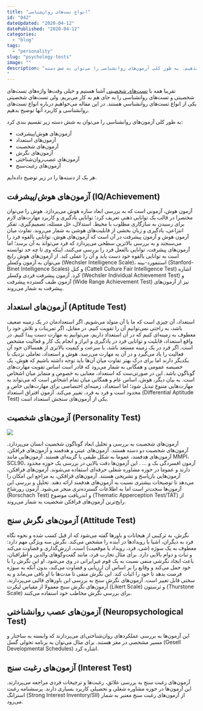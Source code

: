 ```yaml
---
title: "انواع تست‌های روان‌شناسی"
id: "042"
dateUpdated: "2020-04-12"
datePublished: "2020-04-12"
categories:
  - "blog"
tags:
  - "personality"
slug: "psychology-tests"
image: ""
description: "تقریبا همه با تست‌های شخصیتی آشنا هستیم و خیلی وقت‌ها واژه‌های تست‌های شخصیتی و تست‌های روانشناسی را به جای هم به کار می‌بریم. ولی تست‌های شخصیتی یکی از انواع تست‌های روانشناسی هستند. در این مقاله می‌خواهیم درباره انواع تست‌های روانشناسی و کاربرد آنها توضیح بدهیم. به طور کلی آزمون‌های روانشناسی را می‌توان به شش دسته
"
---
```


تقریبا همه با [تست‌های شخصیتی](https://10000rooz.ir/personality-tests) آشنا هستیم و خیلی وقت‌ها واژه‌های تست‌های شخصیتی و تست‌های روانشناسی را به جای هم به کار می‌بریم. ولی تست‌های شخصیتی یکی از انواع تست‌های روانشناسی هستند. در این مقاله می‌خواهیم درباره انواع تست‌های روانشناسی و کاربرد آنها توضیح بدهیم.

به طور کلی آزمون‌های روانشناسی را می‌توان به شش دسته زیر تقسیم بندی کرد:

- آزمون‌های هوش/پیشرفت
- آزمون‌های استعداد
- آزمون‌های شخصیت
- آزمون‌های نگرش
- آزمون‌های عصب‌روان‌شناختی
- آزمون‌های رغبت‌سنج

هر یک از دسته‌ها را در زیر توضیح داده‌ایم.

## آزمون‌های هوش/پیشرفت (IQ/Achievement)

آزمون هوش، آزمونی است که به بررسی ابعاد سازه هوش می‌پردازد. هوش را می‌توان مختصرا در قالب یک توانایی ذهنی تعریف کرد؛ توانایی یادگیری و کاربرد مهارت‌های لازم برای رسیدن به سازگاری مطلوب با محیط. استدلال، حل مسئله، تصمیم‌گیری، تفکر انتزاعی، یادگیری و زبان بخشی از قابلیت‌های هوشی به شمار می‌روند.
تفاوت میان آزمون هوش و آزمون پیشرفت در آن است که آزمون‌های هوش، توانایی بالقوه فرد را می‌سنجند و به بررسی بالاترین سطحی می‌پردازد که فرد می‌تواند به آن برسد؛ اما آزمون‌های پیشرفت، توانایی بالفعل فرد را بررسی می‌کنند، اینکه وی تا چه حد توانسته است به توانایی بالقوه خود دست یابد و آن را عملی کند.
از آزمون‌های هوش رایج می‌توان به آزمون وکسلر (Wechsler Intelligence Scale)، استنفورد-بینه (Stanford-Binet Intelligence Scales) و کتل (Cattell Culture Fair Intelligence Test) اشاره کرد. آزمون پیشرفت فردی وکسلر (Wechsler Individual Achievement Test) و آزمون طیف گسترده پیشرفت (Wide Range Achievement Test) نیز از آزمون‌های پیشرفت به شمار می‌روند.

## آزمون‌های استعداد (Aptitude Test)

استعداد، آن‌ چیزی است که ما با آن متولد می‌شویم. اگر استعدادمان در یک زمینه ضعیف باشد، به راحتی نمی‌توانیم آن را تقویت کنیم. در مقابل، اگر تمرینات و تلاش خود را معطوف به زمینه‌ای کنیم که در آن استعداد داریم، می‌توانیم به مهارت دست پیدا کنیم. در واقع استعداد، قابلیت و توانایی فرد در یادگیری و ابراز و انجام یک کار و فعالیت مشخص است. اگر فرد در یک زمینه مستعد باشد، با سرعت و کیفیت بالاتری از همسالان خود آن فعالیت را یاد می‌گیرد و در آن به مهارت می‌ر‌سد.
هوش و استعداد، تعاملی نزدیک با یکدیگر دارند اما برای درک بهتر تفاوت میان آن‌ها باید توجه داشته باشیم که هوش، یک خصیصه عمومی و همگانی به شمار می‌رود که قادر است اساس تقویت مهارت‌های گوناگون باشد. این در صورتی‌ست که استعداد، معنایی به خصوص و متمایز میان اشخاص است. به بیان دیگر، هوش، اساس عام و همگانی میان تمام اشخاص است که می‌تواند به مهارت‌هایی متنوع تبدیل شود؛ اما استعداد، زمینه‌ای اختصاصی برای مهارت‌هایی خاص و محدود است و فرد به فرد، تغییر می‌کند.
آزمون افتراق استعداد (Differential Aptitude Test) یکی از آزمون‌های سنجش استعداد است.

## آزمون‌های شخصیت (Personality Test)

![](https://10000rooz.ir/wp-content/uploads/2020/04/Screenshot-56-1024x687.png)

آزمون‌های شخصیت به بررسی و تحلیل ابعاد گوناگون شخصیت انسان می‌پردازد. آزمون‌های شخصیت دو دسته هستند. آزمون‌های عینی و هدفمند و آزمون‌های فرافکن.
آزمون‌های هدفمند، عموما به شکل طیفی یا گزینه‌ای هستند. آزمون‌هایی مانند MMPI، SCL90، آزمون افسردگی بک و ... . این آزمون‌ها دقت بالایی در بررسی یک حوزه محدود دارند و عموما در حوزه مشاوره شغلی حرفه‌ای استفاده می‌شوند.
آزمون‌های فرافکن، آزمون‌هایی بازپاسخ و تشریحی هستند. آزمون‌های فرافکن، به مراجع این امکان را می‌دهد تا توضیحات بیشتری نسبت به آزمون‌های هدفمند ارائه دهند. تحلیل و بررسی این آزمون‌ها سخت‌تر است اما به اطلاعات گسترده‌تری منجر می‌شود.
آزمون رورشاخ (Rorschach Test) و اندریافت موضوع (Thematic Apperception Test/TAT) از رایج‌ترین آزمون‌های فرافکن شخصیت به شمار می‌روند.

## آزمون‌های نگرش سنج (Attitude Test)

نگرش، به ترکیبی از هیجانات و باورها گفته می‌شود که از قبل کسب شده و نحوه نگاه فرد به دیگران، اشیا یا رویدادها در آینده را مشخص می‌کند. نگرش سه ویژگی مهم دارد: معطوف به یک سوژه (شی، فرد، رویداد یا موقعیت) است، ارزش‌گذاری و قضاوت می‌کند و ثبات و دوام بالایی دارد.
برای مثال تجارب فرد، مانند گفت‌وگوهای والدین و اطرافیان، باعث ایجاد نگرشی منفی نسبت به یک قوم غیرایرانی در وی می‌شود. او این نگرش را با خود حمل می‌کند و وقایع را بر اساس آن ارزیابی و قضاوت می‌کند، بدون آنکه به سوژه فرصت بدهد تا خود را اثبات کند. این نگرش منفی تا مدت‌ها با او باقی می‌ماند و به سختی قابل تغییر است.
آزمون‌های نگرش سنج به بررسی این باورهای قالبی می‌پردازند. آزمون‌های نگرش سنج معمولا از مقیاس لیکرت (Likert Scale) و ثرستون (Thurstone Scale) برای بررسی نگرش مخاطب خود استفاده می‌کنند.

## آزمون‌های عصب روانشناختی (Neuropsychological Test)

این آزمون‌ها به بررسی عملکردهای روان‌شناختی‌ای می‌پردازند که وابسته به ساختار و مسیر مشخصی در مغز هستند.
برای مثال می‌توان به برنامه تحولی گسل (Gesell Developmental Schedules) اشاره کرد.

## آزمون‌های رغبت سنج (Interest Test)

آزمون‌های رغبت سنج به بررسی علائق، رغبت‌ها و ترجیحات فردی مراجعه می‌پردازند. این آزمون‌ها در حوزه مشاوره شغلی و تحصیلی کاربرد بسیاری دارند.
پرسشنامه رغبت استرانگ (Strong Interest Inventory/SII) از آزمون‌های رغبت سنج معتبر به شمار می‌رود.
